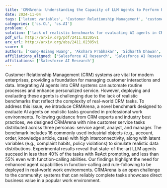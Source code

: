 ```yaml
---
title: 'CRMArena: Understanding the Capacity of LLM Agents to Perform Professional CRM Tasks in Realistic Environments'
date: 2024-11-04
tags: ['latent variables', 'Customer Relationship Management', 'customer service tasks', 'AI agents', 'rule-following', 'data distributions', 'agent capabilities', 'benchmarking', 'realistic tasks', 'function-calling', 'professional work environments']
categories: ['cs.CL', 'cs.AI']
problem: C
solution: ['lack of realistic benchmarks for evaluating AI agents in CRM systems']
pdf_url: http://arxiv.org/pdf/2411.02305v1
arx_url: http://arxiv.org/abs/2411.02305v1
score: 6
authors: ['Kung-Hsiang Huang', 'Akshara Prabhakar', 'Sidharth Dhawan', 'Yixin Mao', 'Huan Wang', 'Silvio Savarese', 'Caiming Xiong', 'Philippe Laban', 'Chien-Sheng Wu']
affiliations_aligned: ['Salesforce AI Research', 'Salesforce AI Research', 'Salesforce AI Research', 'Salesforce AI Research', 'Salesforce AI Research', 'Salesforce AI Research', 'Salesforce AI Research', 'Salesforce AI Research', 'Salesforce AI Research']
affiliations: ['Salesforce AI Research']
---
```



Customer Relationship Management (CRM) systems are vital for modern enterprises, providing a foundation for managing customer interactions and data. Integrating AI agents into CRM systems can automate routine processes and enhance personalized service. However, deploying and evaluating these agents is challenging due to the lack of realistic benchmarks that reflect the complexity of real-world CRM tasks. To address this issue, we introduce CRMArena, a novel benchmark designed to evaluate AI agents on realistic tasks grounded in professional work environments. Following guidance from CRM experts and industry best practices, we designed CRMArena with nine customer service tasks distributed across three personas: service agent, analyst, and manager. The benchmark includes 16 commonly used industrial objects (e.g., account, order, knowledge article, case) with high interconnectivity, along with latent variables (e.g., complaint habits, policy violations) to simulate realistic data distributions. Experimental results reveal that state-of-the-art LLM agents succeed in less than 40% of the tasks with ReAct prompting, and less than 55% even with function-calling abilities. Our findings highlight the need for enhanced agent capabilities in function-calling and rule-following to be deployed in real-world work environments. CRMArena is an open challenge to the community: systems that can reliably complete tasks showcase direct business value in a popular work environment.